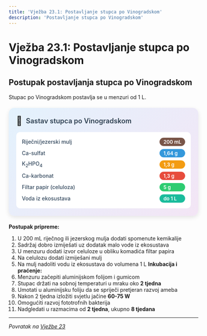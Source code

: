 ```yaml
---
title: 'Vježba 23.1: Postavljanje stupca po Vinogradskom'
description: 'Postavljanje stupca po Vinogradskom'
---
```


# Vježba 23.1: Postavljanje stupca po Vinogradskom

## Postupak postavljanja stupca po Vinogradskom

Stupac po Vinogradskom postavlja se u menzuri od 1 L.

<div style="max-width: 520px; background: linear-gradient(135deg, #e3f2fd 0%, #f3e5f5 100%); border-radius: 15px; padding: 20px; box-shadow: 0 4px 12px rgba(0,0,0,0.1); margin: 20px auto;">
  <div style="display: flex; align-items: center; margin-bottom: 15px;">
    <span style="font-size: 24px; margin-right: 10px;">🧪</span>
    <h3 style="margin: 0; color: #2c3e50; font-weight: 600; font-size: 18px;">Sastav stupca po Vinogradskom</h3>
  </div>
  <div style="background: white; border-radius: 10px; padding: 15px;">
    <div style="display: grid; grid-template-columns: minmax(0, 1fr) auto; gap: 8px 15px; align-items: center;">
      <span style="font-weight: 500; color: #34495e; font-size: 14px;">Riječni/jezerski mulj</span>
      <span style="background: #795548; color: white; padding: 3px 10px; border-radius: 15px; font-size: 13px; font-weight: 600;">200 mL</span>
      <span style="font-weight: 500; color: #34495e; font-size: 14px;">Ca-sulfat</span>
      <span style="background: #3498db; color: white; padding: 3px 10px; border-radius: 15px; font-size: 13px; font-weight: 600;">1,64 g</span>
      <span style="font-weight: 500; color: #34495e; font-size: 14px;">K<sub>2</sub>HPO<sub>4</sub></span>
      <span style="background: #f39c12; color: white; padding: 3px 10px; border-radius: 15px; font-size: 13px; font-weight: 600;">1,3 g</span>
      <span style="font-weight: 500; color: #34495e; font-size: 14px;">Ca-karbonat</span>
      <span style="background: #e74c3c; color: white; padding: 3px 10px; border-radius: 15px; font-size: 13px; font-weight: 600;">1,3 g</span>
      <span style="font-weight: 500; color: #34495e; font-size: 14px;">Filtar papir (celuloza)</span>
      <span style="background: #2ecc71; color: white; padding: 3px 10px; border-radius: 15px; font-size: 13px; font-weight: 600;">5 g</span>
      <span style="font-weight: 500; color: #34495e; font-size: 14px;">Voda iz ekosustava</span>
      <span style="background: #1abc9c; color: white; padding: 3px 10px; border-radius: 15px; font-size: 13px; font-weight: 600;">do 1 L</span>
    </div>
  </div>
</div>

**Postupak pripreme:**
1. U 200 mL riječnog ili jezerskog mulja dodati spomenute kemikalije
2. Sadržaj dobro izmiješati uz dodatak malo vode iz ekosustava
3. U menzuru dodati izvor celuloze u obliku komadića filtar papira
4. Na celulozu dodati izmiješani mulj
5. Na mulj nadoliti vodu iz ekosustava do volumena 1 L 
**Inkubacija i praćenje:**
1. Menzuru začepiti aluminijskom folijom i gumicom
2. Stupac držati na sobnoj temperaturi u mraku oko **2 tjedna**
3. Umotati u aluminijsku foliju da se spriječi pretjeran razvoj ameba
4. Nakon 2 tjedna izložiti svjetlu jačine **60-75 W**
5. Omogućiti razvoj fototrofnih bakterija
6. Nadgledati u razmacima od **2 tjedna**, ukupno **8 tjedana**

---

*Povratak na [Vježbe 23](/poglavlje-23/vjezbe-23)*


